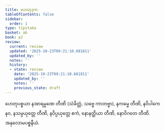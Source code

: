 ```yaml
---
title: ဟေတုဒုက
tableOfContents: false
sidebar:
  order: 1
type: tipitaka
basket: ab
book: p2
review:
  current: review
  updated: '2025-10-23T09:21:10.681811'
  updated_by: ''
  notes: ''
  history:
  - state: review
    date: '2025-10-23T09:21:10.681811'
    updated_by: ''
    notes: ''
    previous_state: draft
---
```



<ReviewStatus review={frontmatter.review} showDetails={true} />

<HypothesisAnnotation frontmatter={frontmatter} />

<DynamicBreadcrumb />

<Division number="108" book="p2" e="ch" v="38" p="84">

<Paragraph number="793" book="p2">
ဟေတုပစ္စယာ နအာရမ္မဏေ တီဏိ (သံခိတ္တံ, သဗ္ဗေ ကာတဗ္ဗာ), နကမ္မေ တီဏိ, နဝိပါကေ နဝ, နသမ္ပယုတ္တေ တီဏိ, နဝိပ္ပယုတ္တေ ဧကံ, နောနတ္ထိယာ တီဏိ, နောဝိဂတေ တီဏိ.

</Paragraph>
</Division>

<Paragraph number="794" type="center" book="p2">
အနုလောမပစ္စနီယံ.
</Paragraph>